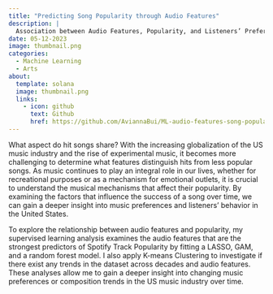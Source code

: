 ```yaml
---
title: "Predicting Song Popularity through Audio Features"
description: |
  Association between Audio Features, Popularity, and Listeners’ Preferences
date: 05-12-2023
image: thumbnail.png
categories:
  - Machine Learning
  - Arts
about: 
  template: solana
  image: thumbnail.png
  links: 
    - icon: github
      text: Github
      href: https://github.com/AviannaBui/ML-audio-features-song-popularity 
---
```


What aspect do hit songs share? With the increasing globalization of the US music industry and the rise of experimental music, it becomes more challenging to determine what features distinguish hits from less popular songs. As music continues to play an integral role in our lives, whether for recreational purposes or as a mechanism for emotional outlets, it is crucial to understand the musical mechanisms that affect their popularity. By examining the factors that influence the success of a song over time, we can gain a deeper insight into music preferences and listeners' behavior in the United States.

To explore the relationship between audio features and popularity, my supervised learning analysis examines the audio features that are the strongest predictors of Spotify Track Popularity by fitting a LASSO, GAM, and a random forest model. I also apply K-means Clustering to investigate if there exist any trends in the dataset across decades and audio features. These analyses allow me to gain a deeper insight into changing music preferences or composition trends in the US music industry over time.